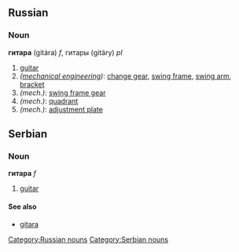 ==Russian==
[[Category:Russian nouns]]
===Noun===
'''гитара''' (gitára) ''f'', гитары (gitáry) ''pl''
#[[guitar]]
#''([[mechanical engineering]])'': [[change gear]], [[swing frame]], [[swing arm]], [[bracket]]
#''(mech.)'': [[swing frame gear]]
#''(mech.)'': [[quadrant]]
#''(mech.)'': [[adjustment plate]]

==Serbian==
===Noun===
'''гитара''' ''f''
#[[guitar]]
====See also====
*[[gitara]]
[[Category:Serbian nouns]]